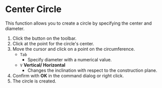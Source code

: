
# Center Circle 

<Reference shortcut="" command="Center Circle" button="Toolbar" />

This function allows you to create a circle by specifying the center and diameter.

1. Click the button on the toolbar.
2. Click at the point for the circle's center.
3. Move the cursor and click on a point on the circumference.
   - `Tab` 
      - Specify diameter with a numerical value.
   - `V` **Vertical/ Horizontal**
      - Changes the inclination with respect to the construction plane.
4. Confirm with **OK** in the command dialog or right click.
5. The circle is created.